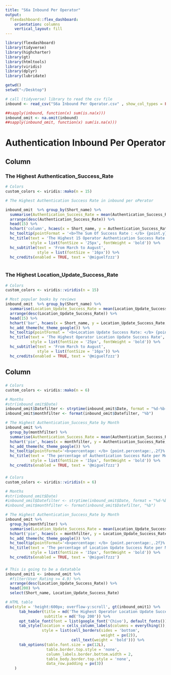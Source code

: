 ```yaml
---
title: "S6a Inbound Per Operator"
output: 
  flexdashboard::flex_dashboard:
    orientation: columns
    vertical_layout: fill
---
```


```r
library(flexdashboard)
library(tidyverse)
library(highcharter)
library(gt)
library(htmltools)
library(viridis)
library(dplyr)
library(lubridate)
```

```r
getwd()
setwd("~/Desktop")

# call (tidyverse) library to read the csv file
inbound <- read_csv("S6a Inbound Per Operator.csv" , show_col_types = FALSE ) 

##sapply(inbound, function(x) sum(is.na(x)))
inbound_omit <- na.omit(inbound)
##sapply(inbound_omit, function(x) sum(is.na(x)))
```
Authentication Inbound Per Operator {data-orientation=rows}
=======================================================================

Column {.tabset .tabset-fade data-width=650}
-----------------------------------------------------------------------
### The Highest Authentication_Success_Rate {data-height=600}
```r
# Colors
custom_colors <- viridis::mako(n = 15)

# The Highest Authentication Success Rate in inbound per oPerator

inbound_omit  %>% group_by(Short_name) %>% 
  summarise(Authentication_Success_Rate = mean(Authentication_Success_Rate)) %>% 
  arrange(desc(Authentication_Success_Rate)) %>% 
  head(15) %>% 
  hchart('column', hcaes(x = Short_name, y = Authentication_Success_Rate,color = custom_colors)) %>%   hc_add_theme(hc_theme_google()) %>% 
  hc_tooltip(pointFormat = '<b>The Sum Of Success Rate : </b> {point.y} <br>') %>% 
  hc_title(text = 'The Highest 15 Operator Authentication Success Rate',
           style = list(fontSize = '25px', fontWeight = 'bold')) %>% 
  hc_subtitle(text = 'From March to August',
              style = list(fontSize = '16px')) %>% 
  hc_credits(enabled = TRUE, text = '@miguelfzzz')
  
```

### The Highest Location_Update_Success_Rate {data-height=600}

```r
# Colors
custom_colors <- viridis::viridis(n = 15)

# Most popular books by reviews
inbound_omit  %>% group_by(Short_name) %>% 
  summarise(Location_Update_Success_Rate = mean(Location_Update_Success_Rate)) %>%
  arrange(desc(Location_Update_Success_Rate)) %>% 
  head(15) %>% 
  hchart('bar', hcaes(x = Short_name, y = Location_Update_Success_Rate, color = custom_colors)) %>% 
  hc_add_theme(hc_theme_google()) %>% 
  hc_tooltip(pointFormat = '<b>Location Update Success Rate: </b> {point.y} <br>') %>% 
  hc_title(text = 'The Highest Operator Location Update Success Rate',
           style = list(fontSize = '25px', fontWeight = 'bold')) %>% 
  hc_subtitle(text = 'From March to August',
              style = list(fontSize = '16px')) %>% 
  hc_credits(enabled = TRUE, text = '@miguelfzzz')
```
Column {data-width=350}
-----------------------------------------------------------------------

### {.no-padding data-height=350}

```r
# Colors
custom_colors <- viridis::mako(n = 6)

# Months 
#str(inbound_omit$Date)
inbound_omit$Datefilter <- strptime(inbound_omit$Date, format = "%d-%b-%Y")
inbound_omit$monthfilter <- format(inbound_omit$Datefilter, "%b")

# The Highest Authentication_Success_Rate by Month 
inbound_omit %>% 
  group_by(monthfilter) %>% 
  summarise(Authentication_Success_Rate = mean(Authentication_Success_Rate)) %>% 
  hchart('pie', hcaes(x = monthfilter, y = Authentication_Success_Rate, color = custom_colors)) %>% 
  hc_add_theme(hc_theme_google()) %>% 
  hc_tooltip(pointFormat='<b>percentage: </b> {point.percentage:,.2f}%') %>% 
  hc_title(text = 'The percentage of Authentication Success Rate per Months',
           style = list(fontSize = '15px', fontWeight = 'bold')) %>% 
  hc_credits(enabled = TRUE, text = '@miguelfzzz')

```
### {.no-padding data-height=350}

```r
# Colors
custom_colors <- viridis::viridis(n = 6)

# Months 
#str(inbound_omit$Date)
#inbound_omit$Datefilter <- strptime(inbound_omit$Date, format = "%d-%b-%Y")
#inbound_omit$monthfilter <- format(inbound_omit$Datefilter, "%b")

# The Highest Authentication_Success_Rate by Month 
inbound_omit %>% 
  group_by(monthfilter) %>% 
  summarise(Location_Update_Success_Rate = mean(Location_Update_Success_Rate)) %>% 
  hchart('pie', hcaes(x = monthfilter, y = Location_Update_Success_Rate, color = custom_colors)) %>% 
  hc_add_theme(hc_theme_google()) %>% 
  hc_tooltip(pointFormat='<b>percentage: </b> {point.percentage:,.2f}%') %>% 
  hc_title(text = 'The percentage of Location Update Success Rate per Months',
           style = list(fontSize = '15px', fontWeight = 'bold')) %>% 
  hc_credits(enabled = TRUE, text = '@miguelfzzz')

```



### {.no-padding data-height=350}

```r
# This is going to be a datatable
inbound_omit1 <- inbound_omit %>% 
  #filter(User_Rating >= 4.9) %>% 
  arrange(desc(Location_Update_Success_Rate)) %>% 
  head(200) %>% 
  select(Short_name, Location_Update_Success_Rate)

# HTML table
div(style = 'height:600px; overflow-y:scroll', gt(inbound_omit1) %>% 
      tab_header(title = md('The Highest Operator Location Update Success Rate'),
                 subtitle = md('Top 200')) %>% 
      opt_table_font(font = list(google_font('Chivo'), default_fonts())) %>% 
      tab_style(location = cells_column_labels(columns = everything()),
                style = list(cell_borders(sides = 'bottom', 
                                          weight = px(2)), 
                             cell_text(weight = 'bold'))) %>% 
      tab_options(table.font.size = px(12L),
                  table.border.top.style = 'none',
                  column_labels.border.bottom.width = 2,
                  table_body.border.top.style = 'none',
                  data_row.padding = px(3))
    )

```

